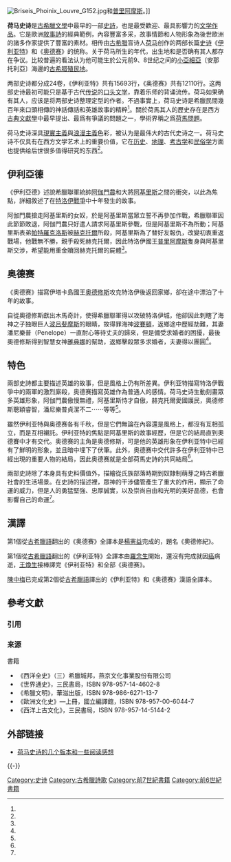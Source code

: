 {{not|荷马诗颂}}

{{Merge to|荷马|time=2021-09-09T09:23:57+00:00}}

[[File:Briseis_Phoinix_Louvre_G152.jpg|thumb]]和[[普里阿摩斯|普里阿摩斯]]。]]

'''荷马史诗'''是[[古希臘文學|古希臘文學]]中最早的一部[[史詩|史詩]]，也是最受歡迎、最具影響力的[[文学作品|文学作品]]。它是歐洲[[敘事詩|敘事詩]]的經典範例，內容豐富多采，故事情節和人物形象為後世歐洲的諸多作家提供了豐富的素材。相传由[[古希腊|古希腊]]盲诗人[[荷马|荷马]]创作的两部长篇[[史诗|史诗]]《[[伊利亚特|伊利亚特]]》和《[[奥德赛|奥德赛]]》的统称。关于荷马所生的年代，出生地和是否确有其人都存在争议。比较普遍的看法认为他可能生於公元前9、8世纪之间的[[小亞細亞|小亞細亞]]〔安那托利亞〕海邊的[[古希腊|古希腊]][[殖民地|殖民地]]。

两部史诗都分成24卷，《伊利亚特》共有15693行，《奥德赛》共有12110行。这两部史诗最初可能只是基于古代[[传说|传说]]的[[口头文学|口头文学]]，靠着乐师的背诵流传。荷马如果确有其人，应该是将两部史诗整理定型的作者。不過事實上，荷马史诗是希臘民間幾百年來口頭相傳的神話傳話和英雄故事的精粹<ref name="王尚德8.2.1"/>。關於荷馬其人的歷史存在是西方[[語文學|古典文獻學]]中最早提出、最爲有爭議的問題之一，學術界稱之爲[[荷馬問題|荷馬問題]]。

荷马史诗深具[[現實主義|現實主義]]與[[浪漫主義|浪漫主義]]色彩，被认为是最伟大的古代史诗之一。荷马史诗不仅具有在西方文学艺术上的重要价值，它在[[历史|历史]]、[[地理|地理]]、[[考古学|考古学]]和[[民俗学|民俗学]]方面也提供给后世很多值得研究的东西<ref name="王尚德8.2.1"/>。

== 伊利亞德 ==
《伊利亞德》述說希臘聯軍統帥[[阿伽門農|阿伽門農]]和大將[[阿基里斯|阿基里斯]]之間的衝突，以此為焦點，詳細敘述了在[[特洛伊戰爭|特洛伊戰爭]]中十年發生的故事。

阿伽門農搶走阿基里斯的女奴，於是阿基里斯當眾立誓不再參加作戰，希臘聯軍因此節節敗退，阿伽門農只好遣人請求阿基里斯參戰，但是阿基里斯不為所動；阿基里斯表弟[[帕特羅克洛斯|帕特羅克洛斯]]被[[赫克托爾|赫克托爾]]所殺，阿基里斯為了替好友報仇，改變初衷重返戰場，他戰無不勝，親手殺死赫克托爾，因此特洛伊國王[[普里阿摩斯|普里阿摩斯]]隻身與阿基里斯交涉，希望能用重金贖回赫克托爾的屍體<ref name="王尚德8.2.1"/>。

== 奥德赛 ==
《奥德赛》描寫伊塔卡島國王[[奥德修斯|奥德修斯]]攻克特洛伊後返回家鄉，卻在途中漂泊了十年的故事。

自從奧德修斯獻出木馬奇計，使得希臘聯軍得以攻破特洛伊城，他卻因此刺瞎了海神之子独眼巨人[[波吕斐摩斯|波吕斐摩斯]]的眼睛，故得罪海神[[波賽頓|波賽頓]]，返鄉途中歷經劫難，其妻潘尼樂普（Penelope）一直耐心等待丈夫的歸來，但是備受求婚者的困擾，最後奧德修斯得到智慧女神[[雅典娜|雅典娜]]的幫助，返鄉擊殺眾多求婚者，夫妻得以團圓<ref name="王尚德8.2.1"/>。

== 特色 ==
兩部史詩都主要描述英雄的故事，但是風格上仍有所差異。伊利亚特描寫特洛伊戰爭中的兩軍的激烈廝殺，奥德赛描寫英雄作為普通人的感情。荷马史诗生動刻畫眾多英雄形象，阿伽門農傲慢無禮，阿基里斯恃才自傲，赫克托爾愛國護民，奧德修斯聰穎睿智，潘尼樂普貞潔不二⋯⋯等等<ref name="王尚德8.2.1"/>。

雖然伊利亚特與奥德赛各有千秋，但是它們無論在內容還是風格上，都沒有互相孤立，而是互相襯託。伊利亚特的焦點是阿基里斯的故事經歷，但是它的結局直到奧德賽中才有交代。奥德赛的主角是奥德修斯，可是他的英雄形象在伊利亚特中已經有了鮮明的形象，並且暗中埋下了伏筆。此外，奥德赛中交代許多在伊利亚特中已經出現的重要人物的結局，因此奥德赛就是全部荷馬史詩的共同結局<ref name="王尚德8.2.1"/>。

兩部史詩除了本身具有史料價值外，描繪從氏族部落時期到奴隸制萌芽之時古希臘社會的生活場景。在史詩的描述裡，眾神的干涉儘管產生了重大的作用，顯示了命運的威力，但是人的勇猛堅強、忠厚誠實，以及崇尚自由和光明的美好品德，也會影響自己的命運<ref name="王尚德8.2.1"/>。

== 漢譯 ==

第1個從[[古希臘語|古希臘語]]翻出的《奥德赛》全譯本是[[楊憲益|楊憲益]]完成的，題名《奧德修紀》。

第1個從[[古希臘語|古希臘語]]翻出的《伊利亚特》全譯本由[[羅念生|羅念生]]開始，還沒有完成就因[[癌|癌]]病逝，[[王煥生|王煥生]]接棒譯完《伊利亚特》和全部《奥德赛》。

[[陳中梅|陳中梅]]已完成第2個從[[古希臘語|古希臘語]]譯出的《伊利亚特》和《奥德赛》漢語全譯本。

== 參考文獻 ==
=== 引用 ===
{{Reflist
|refs =
<ref name="王尚德8.2.1">{{cite book |author = 王尚德 |title = 《希臘文明》|year=2010 |chapter = 第八章第二節〈英雄的史詩〉 |pages = 188-191頁 }}</ref>
}}

=== 来源 ===
{{ReflistH}}
; 書籍
* 《西洋全史》（三）希臘城邦，燕京文化事業股份有限公司
* 《世界通史》，三民書局，ISBN 978-957-14-4602-8
* 《希臘文明》，華滋出版，ISBN 978-986-6271-13-7
* 《歐洲文化史》—上冊，國立編譯館，ISBN 978-957-00-6044-7
* 《西洋上古文化》，三民書局，ISBN 978-957-14-5144-2
{{ReflistF}}

== 外部链接 ==
* [http://book.douban.com/review/5198061/ 荷马史诗的几个版本和一些阅读感想] {{Wayback|url=http://book.douban.com/review/5198061/ |date=20140619043038 }}

{{-}}
{{希臘宗教}}

[[Category:史诗|Category:史诗]]
[[Category:古希臘詩歌|Category:古希臘詩歌]]
[[Category:前7世紀書籍|Category:前7世紀書籍]]
[[Category:前6世紀書籍|Category:前6世紀書籍]]